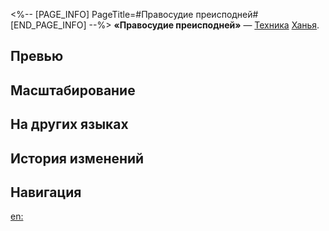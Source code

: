<%-- [PAGE_INFO]
PageTitle=#Правосудие преисподней#
[END_PAGE_INFO] --%>
{{Навык Инфобокс
|Название         = Правосудие преисподней
|Изображение      = Навык Правосудие преисподней.png
|Персонаж         = Ханья
|Тип              = Техника
|Тэг              = 
|УронСтойк        = 20
|ЭнергияГен       = 
|Энергия          = 
|Длительность     = 
|Описание         = Немедленно атакует противника и после начала боя накладывает на случайного противника описанный в навыке персонажа статус Ноша.
|Свойство1        = 
|Масштабирование1 = 
}}
'''«Правосудие преисподней»''' — [[Техника]] [[Ханья]].

==Превью==
{{Превью
|Файл = Правосудие преисподней Превью
}}

==Масштабирование==


==На других языках==
{{На других языках
|en   = Netherworld Judgment
|zhs  = 判冥
|zht  = 判冥
|ja   = {{Rubi|判冥|はんめい}}
|ko   = 판명(判冥)
|es   = Juicio del inframundo
|fr   = Jugement de l'au-delà
|ru   = Правосудие преисподней
|th   = Netherworld Judgment
|vi   = Cõi Âm Phán Xét
|de   = Urteil der Unterwelt
|id   = Netherworld Judgment
|pt   = Julgamento do Submundo
}}

==История изменений==
{{История изменений|3.5}}

==Навигация==
{{Навык Навбокс|Ханья}}

[[en:]]